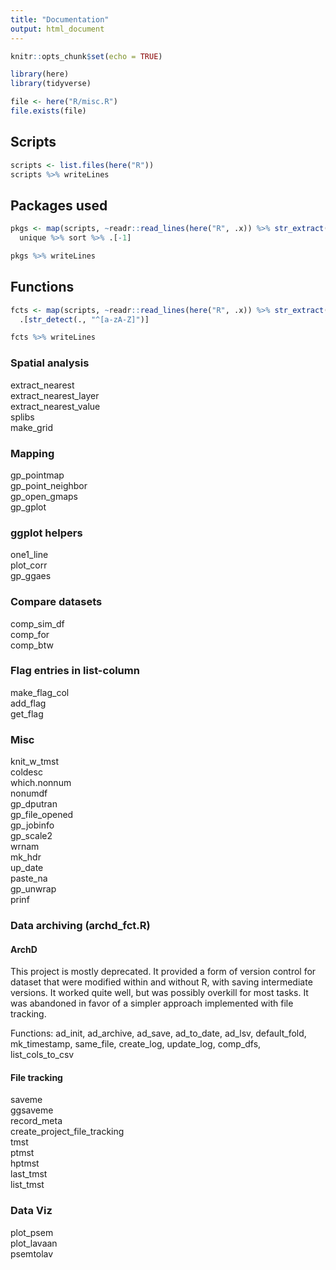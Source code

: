 ```yaml
---
title: "Documentation"
output: html_document
---
```


```r
knitr::opts_chunk$set(echo = TRUE)
```

```r
library(here)
library(tidyverse)

file <- here("R/misc.R")
file.exists(file)
```




## Scripts

```r
scripts <- list.files(here("R"))
scripts %>% writeLines
```


## Packages used

```r
pkgs <- map(scripts, ~readr::read_lines(here("R", .x)) %>% str_extract("[a-zA-Z_-]*(?=::)") %>% na.omit %>% as.character) %>% unlist %>% 
  unique %>% sort %>% .[-1]

pkgs %>% writeLines


```

## Functions

```r
fcts <- map(scripts, ~readr::read_lines(here("R", .x)) %>% str_extract("^.*(?= <- function\\()") %>% na.omit %>% as.character) %>% unlist %>% 
  .[str_detect(., "^[a-zA-Z]")]

fcts %>% writeLines

```


### Spatial analysis

extract_nearest  
extract_nearest_layer  
extract_nearest_value  
splibs  
make_grid


### Mapping

gp_pointmap  
gp_point_neighbor  
gp_open_gmaps  
gp_gplot


### ggplot helpers

one1_line  
plot_corr  
gp_ggaes


### Compare datasets

comp_sim_df  
comp_for  
comp_btw


### Flag entries in list-column

make_flag_col  
add_flag  
get_flag


### Misc

knit_w_tmst  
coldesc  
which.nonnum  
nonumdf  
gp_dputran  
gp_file_opened  
gp_jobinfo  
gp_scale2  
wrnam  
mk_hdr  
up_date  
paste_na  
gp_unwrap  
prinf


### Data archiving (archd_fct.R)

#### ArchD

This project is mostly deprecated. It provided a form of version control for dataset that were modified within and without R, with saving intermediate versions. It worked quite well, but was possibly overkill for most tasks. It was abandoned in favor of a simpler approach implemented with file tracking.

Functions: ad_init, ad_archive, ad_save, ad_to_date, ad_lsv, default_fold, mk_timestamp, same_file, create_log, update_log, comp_dfs, list_cols_to_csv


#### File tracking

saveme  
ggsaveme  
record_meta  
create_project_file_tracking  
tmst  
ptmst  
hptmst  
last_tmst  
list_tmst  


### Data Viz
plot_psem  
plot_lavaan  
psemtolav
